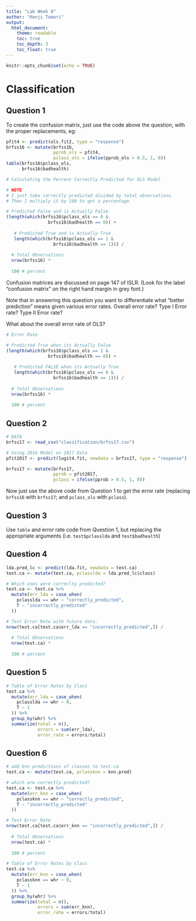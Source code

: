 ---
title: "Lab Week 8"
author: "Kenji Tomari"
output: 
  html_document:
    theme: readable
    toc: true
    toc_depth: 3
    toc_float: true
---

```{r setup, include=FALSE}
knitr::opts_chunk$set(echo = TRUE)
```

# Classification

## Question 1

To create the confusion matrix, just use the code above the question, with the proper replacements, eg:

```{r eval=F}
pfit4 <- predict(ols.fit2, type = "response")
brfss16 <- mutate(brfss16, 
                  pprob_ols = pfit4, 
                  pclass_ols = ifelse(pprob_ols > 0.5, 1, 0))
table(brfss16$pclass_ols, 
      brfss16$badhealth)
```

```{r eval=F}
# Calculating the Percent Correctly Predicted for OLS Model

# NOTE
# I just take correctly predicted divided by total observations. 
# Then I multiply it by 100 to get a percentage.

# Predicted False and is Actually False
(length(which(brfss16$pclass_ols == 0 & 
                brfss16$badhealth == 0)) +
   
   # Predicted True and is Actually True
   length(which(brfss16$pclass_ols == 1 & 
                  brfss16$badhealth == 1))) /
  
  # Total Observations
  nrow(brfss16) *
  
  100 # percent
```

Confusion matrices are discussed on page 147 of ISLR. (Look for the label "confusion matrix" on the right hand margin in grey font.)

Note that in answering this question you want to differentiate what "better prediction" means given various error rates. Overall error rate? Type I Error rate? Type II Error rate?

What about the overall error rate of OLS?

```{r eval=F}
# Error Rate

# Predicted True when its Actually False
(length(which(brfss16$pclass_ols == 1 & 
                brfss16$badhealth == 0)) +
   
   # Predicted FALSE when its Actually True
   length(which(brfss16$pclass_ols == 0 & 
                  brfss16$badhealth == 1))) /
  
  # Total Observations
  nrow(brfss16) *
  
  100 # percent
```


## Question 2

```{r eval=F}
# DATA
brfss17 <- read_csv("classification/brfss17.csv")

# Using 2016 Model on 2017 Data
pfit2017 <- predict(logit4.fit, newdata = brfss17, type = "response")

brfss17 <- mutate(brfss17, 
                  pprob = pfit2017, 
                  pclass = ifelse(pprob > 0.5, 1, 0))
```

Now just use the above code from Question 1 to get the error rate (replacing `brfss16` with `brfss17`; and `pclass_ols` with `pclass`).

## Question 3

Use `table` and error rate code from Question 1, but replacing the appropriate arguments (i.e. `test$pclasslda` and `test$badhealth`)

## Question 4

```{r eval=F}
lda.pred_lc <- predict(lda.fit, newdata = test.ca)
test.ca <- mutate(test.ca, pclasslda = lda.pred_lc$class)
```

```{r eval=F}
# Which ones were correclty predicted?
test.ca <- test.ca %>%
  mutate(err_lda = case_when(
    pclasslda == whr ~ "correctly_predicted",
    T ~ "incorrectly_predicted"
  ))

# Test Error Rate with future data.
nrow(test.ca[test.ca$err_lda == "incorrectly_predicted",]) /
  
  # Total Observations
  nrow(test.ca) *
  
  100 # percent
```

## Question 5

```{r eval=F}
# Table of Error Rates by Class
test.ca %>%
  mutate(err_lda = case_when(
    pclasslda == whr ~ 0,
    T ~ 1
  )) %>%
  group_by(whr) %>%
  summarize(total = n(),
            errors = sum(err_lda),
            error_rate = errors/total)
```

## Question 6

```{r eval=F}
# add knn predictions of classes to test.ca
test.ca <- mutate(test.ca, pclassknn = knn.pred)
```

```{r eval=F}
# which are correctly predicted?
test.ca <- test.ca %>%
  mutate(err_knn = case_when(
    pclassknn == whr ~ "correctly_predicted",
    T ~ "incorrectly_predicted"
  ))

# Test Error Rate
nrow(test.ca[test.ca$err_knn == "incorrectly_predicted",]) /
  
  # Total Observations
  nrow(test.ca) *
  
  100 # percent
```

```{r eval=F}
# Table of Error Rates by Class
test.ca %>%
  mutate(err_knn = case_when(
    pclassknn == whr ~ 0,
    T ~ 1
  )) %>%
  group_by(whr) %>%
  summarize(total = n(),
            errors = sum(err_knn),
            error_rate = errors/total)
```